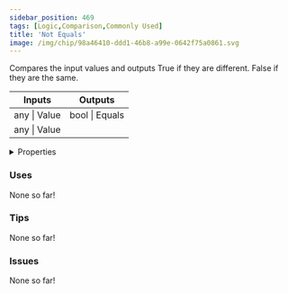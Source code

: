 ```yaml
---
sidebar_position: 469
tags: [Logic,Comparison,Commonly Used]
title: 'Not Equals'
image: /img/chip/98a46410-ddd1-46b8-a99e-0642f75a0861.svg
---
```


Compares the input values and outputs True if they are different. False if they are the same.



<IChip uuid="98a46410-ddd1-46b8-a99e-0642f75a0861"/>

<table><thead><tr><th>Inputs</th><th>Outputs</th></tr></thead><tbody><tr><td>any | Value</td><td>bool | Equals</td></tr><tr><td>any | Value</td><td /></tr></tbody></table>

<details>
  <summary>Properties</summary>
  <div>
    <div>
    <table>
      <tbody>
        <tr>
          <td>Is beta required?</td>
          <td>No</td>
        </tr>
        <tr>
          <td>Is chip a trolling risk?</td>
          <td>No</td>
        </tr>
        <tr>
          <td>Is chip a role assignment risk?</td>
          <td>No</td>
        </tr>
        <tr>
          <td>Chip UUID</td>
          <td>98a46410-ddd1-46b8-a99e-0642f75a0861</td>
        </tr>
        <tr>
          <td>Room availability</td>
          <td>Available everywhere</td>
        </tr>
      </tbody>
    </table>
    </div>
  </div>
</details>

### Uses

None so far!

### Tips

None so far!

### Issues

None so far!